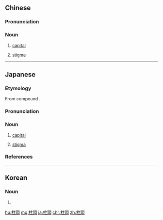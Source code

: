 {{also|柱头}}
==Chinese==
{{zh-forms|s=柱头}}
{{wikipedia|lang=zh}}

===Pronunciation===
{{zh-pron
|m=zhùtóu
|c=cyu5 tau4
|cat=n
}}

===Noun===
{{zh-noun}}

# {{lb|zh|sort=木05|architecture}} [[capital]]
# {{lb|zh|sort=木05|botany}} [[stigma]]

----

==Japanese==
{{wikipedia|lang=ja}}
{{ja-kanjitab|ちゅう|とう|yomi=o}}

===Etymology===
From {{etyl|ltc|ja|sort=ちゅうとう}} compound {{m|zh|柱頭|tr=drju<sup>X</sup> duw|lit=pillar + head}}.

===Pronunciation===
{{ja-pron|yomi=kanon|ちゅうとう|acc=0|acc_ref=DJR}}

===Noun===
{{ja-noun|ちゅうとう}}

# {{lb|ja|sort=ちゅうとう|architecture}} [[capital]]
# {{lb|ja|sort=ちゅうとう|botany}} [[stigma]]

===References===
<references/>

----

==Korean==
{{ko-hanjatab}}

===Noun===
{{ko-noun|hangeul=주두}}

# {{hanja form of|주두|(''[[architecture]]'') [[capital]]; (''[[botany]]'') [[stigma]]}}

[[hu:柱頭]]
[[mg:柱頭]]
[[ja:柱頭]]
[[chr:柱頭]]
[[zh:柱頭]]